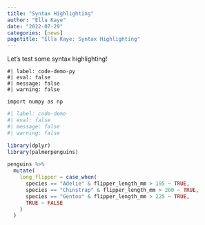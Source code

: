 ```yaml
---
title: "Syntax Highlighting"
author: "Ella Kaye"
date: "2022-07-29"
categories: [news]
pagetitle: "Ella Kaye: Syntax Highlighting"
---
```


Let's test some syntax highlighting!

```.python
#| label: code-demo-py
#| eval: false
#| message: false
#| warning: false

import numpy as np
```

```r
#| label: code-demo
#| eval: false
#| message: false
#| warning: false

library(dplyr)
library(palmerpenguins)

penguins %>%
  mutate(
    long_flipper = case_when(
      species == "Adelie" & flipper_length_mm > 195 ~ TRUE,
      species == "Chinstrap" & flipper_length_mm > 200 ~ TRUE,
      species == "Gentoo" & flipper_length_mm > 225 ~ TRUE,
      TRUE ~ FALSE
    )
  )
```
